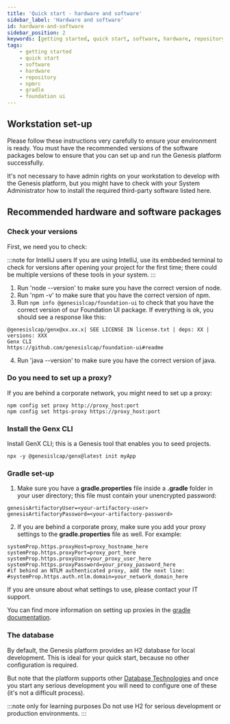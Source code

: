 ```yaml
---
title: 'Quick start - hardware and software'
sidebar_label: 'Hardware and software'
id: hardware-and-software
sidebar_position: 2
keywords: [getting started, quick start, software, hardware, repository, npmrc, gradle, foundation ui]
tags:
    - getting started
    - quick start
    - software
    - hardware
    - repository
    - npmrc
    - gradle
    - foundation ui
---
```




## Workstation set-up

Please follow these instructions very carefully to ensure your environment is ready. You must have the recommended versions of the software packages below to ensure that you can set up and run the Genesis platform successfully.

It's not necessary to have admin rights on your workstation to develop with the Genesis platform, but you might have to check with your System Administrator how to install the required third-party software listed here.

## Recommended hardware and software packages


<MinimumRequirement />

### Check your versions

First, we need you to check:

:::note for IntelliJ users
If you are using IntelliJ, use its embbeded terminal to check for versions after opening your project for the first time; there could be multiple versions of these tools in your system.
:::


1. Run 'node --version' to make sure you have the correct version of node.
2. Run 'npm -v' to make sure that you have the correct version of npm. 
3. Run `npm info @genesislcap/foundation-ui` to check that you have the correct version of our Foundation UI package. If everything is ok, you should see a response like this:

```terminal
@genesislcap/genx@xx.xx.x| SEE LICENSE IN license.txt | deps: XX | versions: XXX
Genx CLI
https://github.com/genesislcap/foundation-ui#readme
```

4. Run 'java --version' to make sure you have the correct version of java.

### Do you need to set up a proxy?
If you are behind a corporate network, you might need to set up a proxy:

```shell
npm config set proxy http://proxy_host:port
npm config set https-proxy https://proxy_host:port
```
### Install the Genx CLI
Install GenX CLI; this is a Genesis tool that enables you to seed projects.

```terminal
npx -y @genesislcap/genx@latest init myApp
```

<!-- NO EDIT (NEXT 4 LINES) -->

<InsecureFlag />

### Gradle set-up

1. Make sure you have a **gradle.properties** file inside a **.gradle** folder in your user directory; this file must contain your unencrypted password:

```shell
genesisArtifactoryUser=<your-artifactory-user>
genesisArtifactoryPassword=<your-artifactory-password>
```

2. If you are behind a corporate proxy, make sure you add your proxy settings to the **gradle.properties** file as well. For example:

```shell
systemProp.https.proxyHost=proxy_hostname_here
systemProp.https.proxyPort=proxy_port_here
systemProp.https.proxyUser=your_proxy_user_here
systemProp.https.proxyPassword=your_proxy_password_here
#if behind an NTLM authenticated proxy, add the next line:
#systemProp.https.auth.ntlm.domain=your_network_domain_here
```

If you are unsure about what settings to use, please contact your IT support.

You can find more information on setting up proxies in the [gradle documentation](https://docs.gradle.org/current/userguide/build_environment.html#sec:accessing_the_web_via_a_proxy).

### The database

By default, the Genesis platform provides an H2 database for local development. This is ideal for your quick start, because no other configuration is required.

But note that the platform supports other [Database Technologies](../../../database/database-technology/overview/) and once you start any serious development you will need to configure one of these (it's not a difficult process).

:::note only for learning purposes
Do not use H2 for serious development or production environments.
:::
